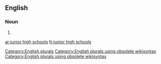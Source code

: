 
==English==

===Noun===
{{head|en}}

# {{plural of|junior high school}}

[[Category:English plurals]][[Category:English plurals using obsolete wikisyntax]][[Category:English plurals using obsolete wikisyntax]]

[[ar:junior high schools]]
[[fr:junior high schools]]